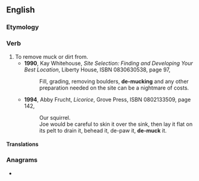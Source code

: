 ==English==

===Etymology===
{{prefix|en|de|muck}}

===Verb===
{{en-verb}}

# To remove muck or dirt from.
#* '''1990''', Kay Whitehouse, ''Site Selection: Finding and Developing Your Best Location'', Liberty House, ISBN 0830630538, page 97,
#*: Fill, grading, removing boulders, '''de-mucking''' and any other preparation needed on the site can be a nightmare of costs.
#* '''1994''', Abby Frucht, ''Licorice'', Grove Press, ISBN 0802133509, page 142,
#*: Our squirrel.
#*: Joe would be careful to skin it over the sink, then lay it flat on its pelt to drain it, behead it, de-paw it, '''de-muck''' it.

====Translations====
{{trans-top|to remove muck or dirt from}}
{{trans-mid}}
{{trans-bottom}}

===Anagrams===
* {{anagrams|en|mucked}}